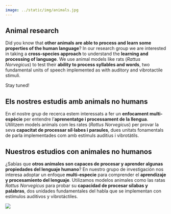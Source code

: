 ```yaml
---
image: ../static/img/animals.jpg
---
```


::: {.content-visible when-profile="en"}

# Animal research

:::: textbox

Did you know that **other animals are able to process and learn some properties of the human language**?
In our research group we are interested in taking a **cross-species approach** to understand the **learning and processing of language**. We use animal models like rats (*Rattus Norvegicus*) to test their **ability to process syllables and words**, two fundamental units of speech implemented as with auditory and vibrotactile stimuli.

Stay tuned!

::::

:::

::: {.content-visible when-profile="ca"}

# Els nostres estudis amb animals no humans

:::: textbox

En el nostre grup de recerca estem interessats a fer un **enfocament multi-espècie** per entendre l'**aprenentatge i processament de la llengua**. Utilitzem models animals com les rates (*Rattus Norvegicus*) per provar la seva **capacitat de processar síl·labes i paraules**, dues unitats fonamentals de parla implementades com amb estímuls auditius i vibrotàtils.

::::

:::

::: {.content-visible when-profile="es"}

# Nuestros estudios con animales no humanos

::: textbox

¿Sabías que **otros animales son capaces de procesar y aprender algunas propiedades del lenguaje humano**? En nuestro grupo de investigación nos interesa adoptar un enfoque **multi-especie** para comprender el **aprendizaje y procesamiento del lenguaje**. Utilizamos modelos animales como las ratas *Rattus Norvegicus* para probar su **capacidad de procesar sílabas y palabras**, dos unidades fundamentales del habla que se implementan con estímulos auditivos y vibrotáctiles.

:::

:::

![](../static/img/animals.jpg)
